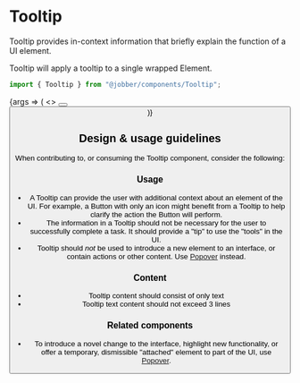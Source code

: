 
# Tooltip

<Meta title="Components/Tooltip" component={Tooltip} />

Tooltip provides in-context information that briefly explain the function of a
UI element.

Tooltip will apply a tooltip to a single wrapped Element.

```ts
import { Tooltip } from "@jobber/components/Tooltip";
```

<Canvas>
  <Story
    name="Tooltip"
    args={{
      message: "tis a button",
    }}
  >
    {args => (
      <>
        <Tooltip {...args}>
          <Button label="Hover On Me" />
        </Tooltip>
        <Tooltip {...args}>
          <Button label="Hover On Me Too" />
        </Tooltip>
      </>
    )}
  </Story>
</Canvas>

<ArgsTable of={Tooltip} story="Tooltip" />

## Design & usage guidelines

When contributing to, or consuming the Tooltip component, consider the
following:

### Usage

- A Tooltip can provide the user with additional context about an element of the
  UI. For example, a Button with only an icon might benefit from a Tooltip to
  help clarify the action the Button will perform.
- The information in a Tooltip should not be necessary for the user to
  successfully complete a task. It should provide a "tip" to use the "tools" in
  the UI.
- Tooltip should _not_ be used to introduce a new element to an interface, or
  contain actions or other content. Use
  [Popover](../?path=/docs/components-popover--popover) instead.

### Content

- Tooltip content should consist of only text
- Tooltip text content should not exceed 3 lines

### Related components

- To introduce a novel change to the interface, highlight new functionality, or
  offer a temporary, dismissible "attached" element to part of the UI, use
  [Popover](../?path=/docs/components-popover--popover).
